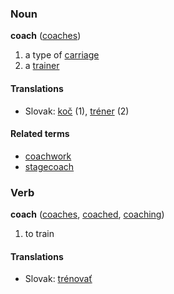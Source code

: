 ===Noun===
'''coach''' ([[coaches]])

# a type of [[carriage]]
# a [[trainer]]

==== Translations ====
*Slovak: [[koč]] (1), [[tréner]] (2)

====Related terms====
*[[coachwork]]
*[[stagecoach]]

===Verb===
'''coach''' ([[coaches]], [[coached]], [[coaching]])

# to train

==== Translations ====
*Slovak: [[trénovať]]
